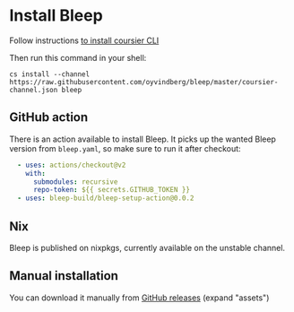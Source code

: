 # Install Bleep

Follow instructions [to install coursier CLI](https://get-coursier.io/docs/cli-installation)

Then run this command in your shell:
```
cs install --channel https://raw.githubusercontent.com/oyvindberg/bleep/master/coursier-channel.json bleep
```

## GitHub action

There is an action available to install Bleep. It picks up the wanted Bleep version from `bleep.yaml`, so make sure to run it after checkout:
```yaml
  - uses: actions/checkout@v2
    with:
      submodules: recursive
      repo-token: ${{ secrets.GITHUB_TOKEN }}
  - uses: bleep-build/bleep-setup-action@0.0.2
```

## Nix

Bleep is published on nixpkgs, currently available on the unstable channel.

## Manual installation

You can download it manually from [GitHub releases](https://github.com/oyvindberg/bleep/releases) (expand "assets")
